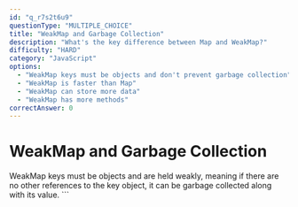 ```yaml
---
id: "q_r7s2t6u9"
questionType: "MULTIPLE_CHOICE"
title: "WeakMap and Garbage Collection"
description: "What's the key difference between Map and WeakMap?"
difficulty: "HARD"
category: "JavaScript"
options:
  - "WeakMap keys must be objects and don't prevent garbage collection"
  - "WeakMap is faster than Map"
  - "WeakMap can store more data"
  - "WeakMap has more methods"
correctAnswer: 0
---
```


# WeakMap and Garbage Collection

WeakMap keys must be objects and are held weakly, meaning if there are no other references to the key object, it can be garbage collected along with its value.
\`\`\`
